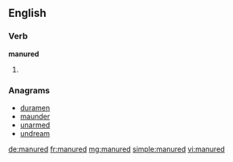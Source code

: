 ==English==

===Verb===
'''manured'''

# {{past of|manure}}

===Anagrams===
* [[duramen#English|duramen]]
* [[maunder#English|maunder]]
* [[unarmed#English|unarmed]]
* [[undream#English|undream]]

[[de:manured]]
[[fr:manured]]
[[mg:manured]]
[[simple:manured]]
[[vi:manured]]